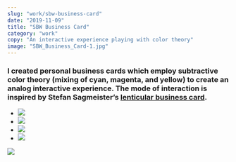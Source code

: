 ```yaml
---
slug: "work/sbw-business-card"
date: "2019-11-09"
title: "SBW Business Card"
category: "work"
copy: "An interactive experience playing with color theory"
image: "SBW_Business_Card-1.jpg"
---
```


### I created personal business cards which employ subtractive color theory (mixing of cyan, magenta, and yellow) to create an analog interactive experience. The mode of interaction is inspired by Stefan Sagmeister’s [lenticular business card](https://sagmeisterwalsh.com/work/all/sagmeister-inc-business-card-one/).

- ![](SBW_Business_Card-4.jpg)
- ![](SBW_Business_Card-5.jpg)
- ![](SBW_Business_Card-2.jpg)
- ![](SBW_Business_Card-3.jpg)

![](SBW_Business_Card-1.jpg)

### &nbsp;
